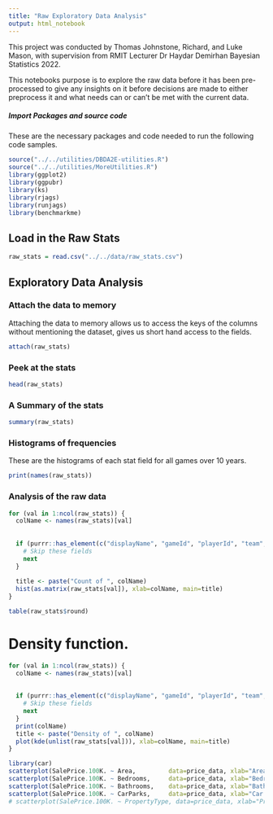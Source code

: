 ---
title: "Raw Exploratory Data Analysis"
output: html_notebook
---
This project was conducted by Thomas Johnstone, Richard, and Luke Mason, with supervision from RMIT Lecturer Dr Haydar Demirhan Bayesian Statistics 2022.

This notebooks purpose is to explore the raw data before it has been pre-processed to give any insights on it before decisions are made to either preprocess it and what needs can or can't be met with the current data.

##### Import Packages and source code
These are the necessary packages and code needed to run the following code samples.
```{r}
source("../../utilities/DBDA2E-utilities.R") 
source("../../utilities/MoreUtilities.R")
library(ggplot2)
library(ggpubr)
library(ks)
library(rjags)
library(runjags)
library(benchmarkme)
```


## Load in the Raw Stats
```{r}
raw_stats = read.csv("../../data/raw_stats.csv")
```


## Exploratory Data Analysis

### Attach the data to memory
Attaching the data to memory allows us to access the keys of the columns without mentioning the dataset, gives us short hand access to the fields.
```{r}
attach(raw_stats)
```

### Peek at the stats
```{r}
head(raw_stats)
```

### A Summary of the stats
```{r}
summary(raw_stats)
```

### Histograms of frequencies
These are the histograms of each stat field for all games over 10 years.

```{r}
print(names(raw_stats))
```
### Analysis of the raw data
```{r}
for (val in 1:ncol(raw_stats)) {
  colName <- names(raw_stats)[val]
  
  
  if (purrr::has_element(c("displayName", "gameId", "playerId", "team", "year", "round", "gameNumber", "Subs"), colName)) {
    # Skip these fields
    next
  }
  
  title <- paste("Count of ", colName)
  hist(as.matrix(raw_stats[val]), xlab=colName, main=title)
}
```

```{r}
table(raw_stats$round)
```

# Density function.
```{r}
for (val in 1:ncol(raw_stats)) {
  colName <- names(raw_stats)[val]
  
  
  if (purrr::has_element(c("displayName", "gameId", "playerId", "team", "year", "round", "gameNumber", "Subs", "Hit.Outs", "Brownlow.Votes", "Bounces"), colName)) {
    # Skip these fields
    next
  }
  print(colName)
  title <- paste("Density of ", colName)
  plot(kde(unlist(raw_stats[val])), xlab=colName, main=title)
}
```



```{r}

library(car)
scatterplot(SalePrice.100K. ~ Area,         data=price_data, xlab="Area",          ylab="Sale Price (100K)", main="Sale Price(100K) vs Area(sqrm)")
scatterplot(SalePrice.100K. ~ Bedrooms,     data=price_data, xlab="Bedrooms",      ylab="Sale Price (100K)", main="Sale Price(100K)e vs Bedrooms")
scatterplot(SalePrice.100K. ~ Bathrooms,    data=price_data, xlab="Bathrooms",     ylab="Sale Price (100K)", main="Sale Price(100K) vs Bathrooms")
scatterplot(SalePrice.100K. ~ CarParks,     data=price_data, xlab="Car Parks",     ylab="Sale Price (100K)", main="Sale Price(100K) vs Car Parks")
# scatterplot(SalePrice.100K. ~ PropertyType, data=price_data, xlab="Property Type", ylab="Sale Price (100K)", main="Sale Price(100K) vs Property Type")

```